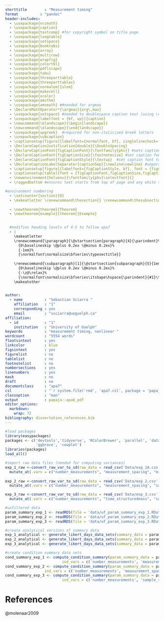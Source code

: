 ```yaml
---
shorttitle        : "Measurement timing"
format          : "pandoc"
header-includes:
  - \usepackage{nccmath}
  - \usepackage{caption}
  - \usepackage{textcomp} #for copyright symbol on title page
  - \usepackage{longtable}
  - \usepackage{setspace}
  - \usepackage{booktabs}
  - \usepackage{array}
  - \usepackage{multirow}
  - \usepackage{wrapfig}
  - \usepackage{colortbl}
  - \usepackage{pdflscape}
  - \usepackage{tabu}
  - \usepackage{threeparttable}
  - \usepackage{threeparttablex}
  - \usepackage[normalem]{ulem}
  - \usepackage{makecell}
  - \usepackage{xcolor}
  - \usepackage{amsthm} 
  - \usepackage{amsmath} ##needed for argmax
  - \DeclareMathOperator*{\argmax}{arg\,max}
  - \usepackage{setspace} #needed to doublespace caption text (using \doublespacing)
  - \usepackage[labelfont = {bf, up}]{caption} 
  - \newcommand{\blandscape}{\begin{landscape}}
  - \newcommand{\elandscape}{\end{landscape}}
  - \usepackage{upgreek}  #required for non-italicized Greek letters
  - \usepackage{subcaption}
  - \captionsetup[figure]{labelfont={normalfont, bf}, singlelinecheck=false, labelsep=newline}
  - \DeclareCaptionJustification{double}{\DoubleSpacing}
  - \DeclareCaptionFont{figCaptionFont}{\fontfamily{phv}} #sets caption font to sans serif font of Helvetica 
  - \DeclareCaptionFont{figCaptionSize}{\footnotesize} #set caption font size to footnote 
  - \DeclareCaptionFont{figCaptionStyle}{\textup}  #set caption font to non-italicized font  
  - \DeclareCaptionLabelSeparator{captionSep}{\newline\newline} #separates figure label and figure title with required white space
  - \captionsetup[figure]{labelfont={figCaptionStyle, bf}, font = {figCaptionFont,figCaptionSize, figCaptionStyle}, labelsep = captionSep, justification=raggedright}
  - \captionsetup[table]{font = {figCaptionFont,figCaptionSize,figCaptionStyle}, labelfont={bf}, labelsep=captionSep, justification = raggedright, margin = {0cm,0cm}}
  - \newenvironment{helvenv}{\fontfamily{phv}\selectfont}{}
  - \raggedbottom #ensures text starts from top of page and any white space is at the botom

#environment numbering 
  - \setcounter{section}{0} 
  - \makeatletter \renewcommand\thesection{} \renewcommand\thesubsection{\@arabic\c@section.\@arabic\c@subsection} \makeatother
  
  - \newtheorem{theorem}{Theorem}
  - \newtheorem{example}[theorem]{Example}
  

  #modifies heading levels of 4-5 to follow apa7
  - |
    \makeatletter
    \renewcommand{\paragraph}{\@startsection{paragraph}{4}{\parindent}%
      {0\baselineskip \@plus 0.2ex \@minus 0.2ex}%
      {-1em}%
      {\normalfont\normalsize\bfseries\typesectitle}}
    
    \renewcommand{\subparagraph}[1]{\@startsection{subparagraph}{5}{1em}%
      {0\baselineskip \@plus 0.2ex \@minus 0.2ex}%
      {-\z@\relax}%
      {\normalfont\normalsize\bfseries\itshape\hspace{\parindent}{#1}\textit{\addperi}}{\relax}}
    \makeatother

  
author: 
  - name          : "Sebastian Sciarra "
    affiliation   : "1"
    corresponding : yes    
    email         : "ssciarra@uoguelph.ca"
affiliation: 
  - id            : "1"
    institution   : "University of Guelph"
keywords          : "measurement timing, nonlinear "
wordcount         : "5554 words"
floatsintext      : yes
linkcolor         : blue
figsintext        : yes 
figurelist        : no
tablelist         : no
footnotelist      : no
numbersections    : yes
linenumbers       : yes
mask              : no
draft             : no
documentclass     : "apa7"
csl               : "`r system.file('rmd', 'apa7.csl', package = 'papaja')`"
classoption       : "man"
output            : papaja::apa6_pdf
editor_options: 
  markdown: 
    wrap: 72
bibliography: dissertation_references.bib
---
```


```r
#load packages
library(easypackages)
packages <- c('devtools','tidyverse', 'RColorBrewer', 'parallel', 'data.table', 'kableExtra', 'ggtext', 'egg', 'nonlinSims','papaja', 
              'ggbrace', 'cowplot')
libraries(packages)
load_all()
```

```r
#import raw data files (needed for computing variances)
exp_1_raw <-convert_raw_var_to_sd(raw_data = read_csv('Data/exp_1A.csv')) %>%
  mutate_at(.vars = c("number_measurements", "measurement_spacing", "midpoint"), factor)
  
exp_2_raw <-convert_raw_var_to_sd(raw_data = read_csv('Data/exp_2.csv')) %>%
  mutate_at(.vars = c("number_measurements", "measurement_spacing", "sample_size"), factor)

exp_3_raw <-convert_raw_var_to_sd(raw_data = read_csv('Data/exp_3.csv')) %>%
  mutate_at(.vars = c("number_measurements", "time_structuredness", "sample_size"), factor)

#unfiltered data 
param_summary_exp_1 <- readRDS(file = 'data/uf_param_summary_exp_1.RData')
param_summary_exp_2 <- readRDS(file = 'data/uf_param_summary_exp_2.RData')
param_summary_exp_3 <- readRDS(file = 'data/uf_param_summary_exp_3.RData')

#create analytical versions of summary data 
exp_1_analytical <- generate_likert_days_data_sets(summary_data = param_summary_exp_1, exp_num = 1)
exp_2_analytical <- generate_likert_days_data_sets(summary_data = param_summary_exp_2, exp_num = 2)
exp_3_analytical <- generate_likert_days_data_sets(summary_data = param_summary_exp_3, exp_num = 3)

#create condition summary data sets 
cond_summary_exp_1 <- compute_condition_summary(param_summary_data = param_summary_exp_1, facet_var = 'measurement_spacing', 
                          ind_vars = c('number_measurements', 'measurement_spacing', 'midpoint'))
cond_summary_exp_2 <- compute_condition_summary(param_summary_data = param_summary_exp_2, facet_var = 'measurement_spacing', 
                  ind_vars = c('number_measurements', 'measurement_spacing', 'sample_size'))
cond_summary_exp_3 <- compute_condition_summary(param_summary_data = param_summary_exp_3, facet_var = 'time_structuredness', 
                          ind_vars = c('number_measurements', 'sample_size', 'time_structuredness'))
```

# References

```{=tex}
\begingroup
\setlength{\parindent}{-0.5in}
\setlength{\leftskip}{0.5in}
```
::: {#refs custom-style="Bibliography"}
:::

```{=tex}
\endgroup
```
@molenaar2009
